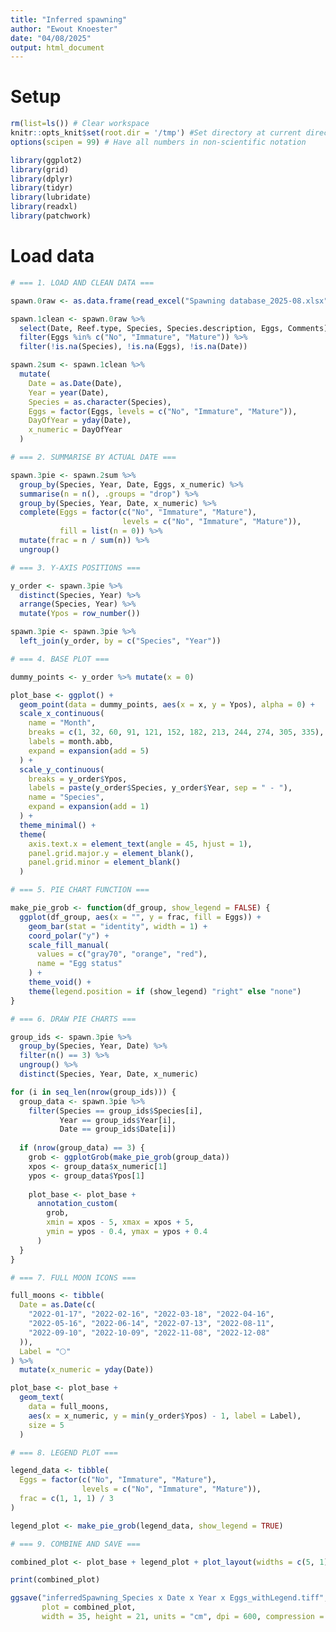 ```yaml
---
title: "Inferred spawning"
author: "Ewout Knoester"
date: "04/08/2025"
output: html_document
---
```


# Setup
```r

rm(list=ls()) # Clear workspace
knitr::opts_knit$set(root.dir = '/tmp') #Set directory at current directory for all subsequent chunks
options(scipen = 99) # Have all numbers in non-scientific notation

library(ggplot2)
library(grid)
library(dplyr)
library(tidyr)
library(lubridate)
library(readxl)
library(patchwork)

```

# Load data
```r

# === 1. LOAD AND CLEAN DATA ===

spawn.0raw <- as.data.frame(read_excel("Spawning database_2025-08.xlsx"))

spawn.1clean <- spawn.0raw %>%
  select(Date, Reef.type, Species, Species.description, Eggs, Comments) %>%
  filter(Eggs %in% c("No", "Immature", "Mature")) %>%
  filter(!is.na(Species), !is.na(Eggs), !is.na(Date))

spawn.2sum <- spawn.1clean %>%
  mutate(
    Date = as.Date(Date),
    Year = year(Date),
    Species = as.character(Species),
    Eggs = factor(Eggs, levels = c("No", "Immature", "Mature")),
    DayOfYear = yday(Date),
    x_numeric = DayOfYear
  )

# === 2. SUMMARISE BY ACTUAL DATE ===

spawn.3pie <- spawn.2sum %>%
  group_by(Species, Year, Date, Eggs, x_numeric) %>%
  summarise(n = n(), .groups = "drop") %>%
  group_by(Species, Year, Date, x_numeric) %>%
  complete(Eggs = factor(c("No", "Immature", "Mature"),
                         levels = c("No", "Immature", "Mature")),
           fill = list(n = 0)) %>%
  mutate(frac = n / sum(n)) %>%
  ungroup()

# === 3. Y-AXIS POSITIONS ===

y_order <- spawn.3pie %>%
  distinct(Species, Year) %>%
  arrange(Species, Year) %>%
  mutate(Ypos = row_number())

spawn.3pie <- spawn.3pie %>%
  left_join(y_order, by = c("Species", "Year"))

# === 4. BASE PLOT ===

dummy_points <- y_order %>% mutate(x = 0)

plot_base <- ggplot() +
  geom_point(data = dummy_points, aes(x = x, y = Ypos), alpha = 0) +
  scale_x_continuous(
    name = "Month",
    breaks = c(1, 32, 60, 91, 121, 152, 182, 213, 244, 274, 305, 335),
    labels = month.abb,
    expand = expansion(add = 5)
  ) +
  scale_y_continuous(
    breaks = y_order$Ypos,
    labels = paste(y_order$Species, y_order$Year, sep = " - "),
    name = "Species",
    expand = expansion(add = 1)
  ) +
  theme_minimal() +
  theme(
    axis.text.x = element_text(angle = 45, hjust = 1),
    panel.grid.major.y = element_blank(),
    panel.grid.minor = element_blank()
  )

# === 5. PIE CHART FUNCTION ===

make_pie_grob <- function(df_group, show_legend = FALSE) {
  ggplot(df_group, aes(x = "", y = frac, fill = Eggs)) +
    geom_bar(stat = "identity", width = 1) +
    coord_polar("y") +
    scale_fill_manual(
      values = c("gray70", "orange", "red"),
      name = "Egg status"
    ) +
    theme_void() +
    theme(legend.position = if (show_legend) "right" else "none")
}

# === 6. DRAW PIE CHARTS ===

group_ids <- spawn.3pie %>%
  group_by(Species, Year, Date) %>%
  filter(n() == 3) %>%
  ungroup() %>%
  distinct(Species, Year, Date, x_numeric)

for (i in seq_len(nrow(group_ids))) {
  group_data <- spawn.3pie %>%
    filter(Species == group_ids$Species[i],
           Year == group_ids$Year[i],
           Date == group_ids$Date[i])
  
  if (nrow(group_data) == 3) {
    grob <- ggplotGrob(make_pie_grob(group_data))
    xpos <- group_data$x_numeric[1]
    ypos <- group_data$Ypos[1]
    
    plot_base <- plot_base +
      annotation_custom(
        grob,
        xmin = xpos - 5, xmax = xpos + 5,
        ymin = ypos - 0.4, ymax = ypos + 0.4
      )
  }
}

# === 7. FULL MOON ICONS ===

full_moons <- tibble(
  Date = as.Date(c(
    "2022-01-17", "2022-02-16", "2022-03-18", "2022-04-16",
    "2022-05-16", "2022-06-14", "2022-07-13", "2022-08-11",
    "2022-09-10", "2022-10-09", "2022-11-08", "2022-12-08"
  )),
  Label = "🌕"
) %>%
  mutate(x_numeric = yday(Date))

plot_base <- plot_base +
  geom_text(
    data = full_moons,
    aes(x = x_numeric, y = min(y_order$Ypos) - 1, label = Label),
    size = 5
  )

# === 8. LEGEND PLOT ===

legend_data <- tibble(
  Eggs = factor(c("No", "Immature", "Mature"),
                levels = c("No", "Immature", "Mature")),
  frac = c(1, 1, 1) / 3
)

legend_plot <- make_pie_grob(legend_data, show_legend = TRUE)

# === 9. COMBINE AND SAVE ===

combined_plot <- plot_base + legend_plot + plot_layout(widths = c(5, 1))

print(combined_plot)

ggsave("inferredSpawning_Species x Date x Year x Eggs_withLegend.tiff",
       plot = combined_plot,
       width = 35, height = 21, units = "cm", dpi = 600, compression = "lzw")





```

